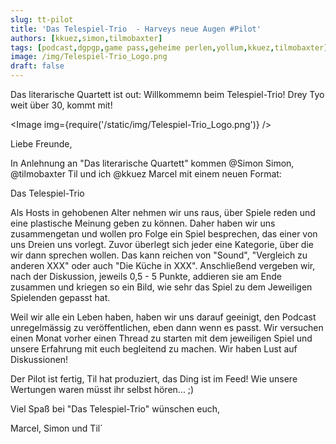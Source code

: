 ```yaml
---
slug: tt-pilot
title: 'Das Telespiel-Trio  - Harveys neue Augen #Pilot'
authors: [kkuez,simon,tilmobaxter]
tags: [podcast,dgpgp,game pass,geheime perlen,yollum,kkuez,tilmobaxter]
image: /img/Telespiel-Trio_Logo.png
draft: false
---
```



Das literarische Quartett ist out: Willkommemn beim Telespiel-Trio!
Drey Tyo weit über 30, kommt  mit!

<Image img={require('/static/img/Telespiel-Trio_Logo.png')} />

<!--truncate-->

Liebe Freunde,

In Anlehnung an "Das literarische Quartett" kommen @Simon Simon, @tilmobaxter Til und ich @kkuez Marcel mit einem neuen Format:

Das Telespiel-Trio

Als Hosts in gehobenen Alter nehmen wir uns raus, über Spiele reden und eine plastische Meinung geben zu können. Daher haben wir uns zusammengetan und wollen pro Folge ein Spiel besprechen, das einer von uns Dreien uns vorlegt.
Zuvor überlegt sich jeder eine Kategorie, über die wir dann sprechen wollen. Das kann reichen von "Sound", "Vergleich zu anderen XXX" oder auch "Die Küche in XXX".
Anschließend vergeben wir, nach der Diskussion, jeweils 0,5 - 5 Punkte, addieren sie am Ende zusammen und kriegen so ein Bild, wie sehr das Spiel zu dem Jeweiligen Spielenden gepasst hat.

Weil wir alle ein Leben haben, haben wir uns darauf geeinigt, den Podcast unregelmässig zu veröffentlichen, eben dann wenn es passt. Wir versuchen einen Monat vorher einen Thread zu starten mit dem jeweiligen Spiel und unsere Erfahrung mit euch begleitend zu machen. Wir haben Lust auf Diskussionen!

Der Pilot ist fertig, Til hat produziert, das Ding ist im Feed!
Wie unsere Wertungen waren müsst ihr selbst hören... ;)

Viel Spaß bei "Das Telespiel-Trio" wünschen euch,

Marcel, Simon und Til´
<ReactPlayer
    width="100%"
    height="50px"
    controls
    url='https://m10z.picnotes.de/DesGamePassesGeheimePerlen/DesGamePassesGeheimePerlen_7.mp3'
/>
